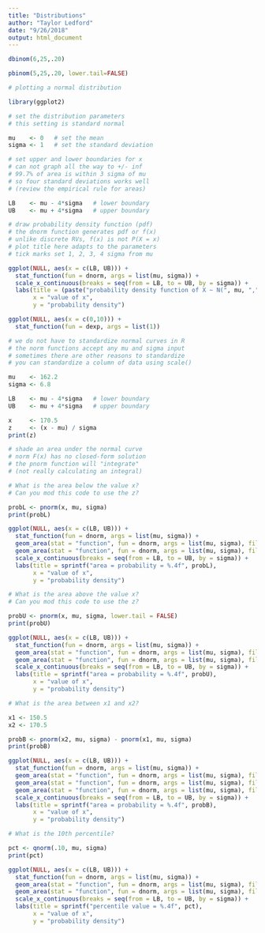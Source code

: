 ```yaml
---
title: "Distributions"
author: "Taylor Ledford"
date: "9/26/2018"
output: html_document
---
```


```r
dbinom(6,25,.20)

pbinom(5,25,.20, lower.tail=FALSE)

# plotting a normal distribution

library(ggplot2)

# set the distribution parameters
# this setting is standard normal

mu    <- 0   # set the mean
sigma <- 1   # set the standard deviation

# set upper and lower boundaries for x 
# can not graph all the way to +/- inf
# 99.7% of area is within 3 sigma of mu
# so four standard deviations works well
# (review the empirical rule for areas)

LB    <- mu - 4*sigma   # lower boundary
UB    <- mu + 4*sigma   # upper boundary

# draw probability density function (pdf)
# the dnorm function generates pdf or f(x)
# unlike discrete RVs, f(x) is not P(X = x)
# plot title here adapts to the parameters
# tick marks set 1, 2, 3, 4 sigma from mu

ggplot(NULL, aes(x = c(LB, UB))) +
  stat_function(fun = dnorm, args = list(mu, sigma)) +
  scale_x_continuous(breaks = seq(from = LB, to = UB, by = sigma)) +
  labs(title = (paste("probability density function of X ~ N(", mu, ",", sigma^2, ")", sep = "")),
       x = "value of x",
       y = "probability density")

ggplot(NULL, aes(x = c(0,10))) +
  stat_function(fun = dexp, args = list(1))
```
```r
# we do not have to standardize normal curves in R
# the norm functions accept any mu and sigma input
# sometimes there are other reasons to standardize
# you can standardize a column of data using scale()

mu    <- 162.2
sigma <- 6.8

LB    <- mu - 4*sigma   # lower boundary
UB    <- mu + 4*sigma   # upper boundary

x     <- 170.5
z     <- (x - mu) / sigma
print(z)

# shade an area under the normal curve
# norm F(x) has no closed-form solution
# the pnorm function will "integrate"
# (not really calculating an integral)

# What is the area below the value x?
# Can you mod this code to use the z?

probL <- pnorm(x, mu, sigma)
print(probL)

ggplot(NULL, aes(x = c(LB, UB))) +
  stat_function(fun = dnorm, args = list(mu, sigma)) +
  geom_area(stat = "function", fun = dnorm, args = list(mu, sigma), fill = "blue", xlim = c(LB, x)) +
  geom_area(stat = "function", fun = dnorm, args = list(mu, sigma), fill = "gray", xlim = c(x, UB)) +
  scale_x_continuous(breaks = seq(from = LB, to = UB, by = sigma)) +
  labs(title = sprintf("area = probability = %.4f", probL),
       x = "value of x",
       y = "probability density")

# What is the area above the value x?
# Can you mod this code to use the z?

probU <- pnorm(x, mu, sigma, lower.tail = FALSE)
print(probU)

ggplot(NULL, aes(x = c(LB, UB))) +
  stat_function(fun = dnorm, args = list(mu, sigma)) +
  geom_area(stat = "function", fun = dnorm, args = list(mu, sigma), fill = "blue", xlim = c(x, UB)) +
  geom_area(stat = "function", fun = dnorm, args = list(mu, sigma), fill = "gray", xlim = c(LB, x)) +
  scale_x_continuous(breaks = seq(from = LB, to = UB, by = sigma)) +
  labs(title = sprintf("area = probability = %.4f", probU),
       x = "value of x",
       y = "probability density")

# What is the area between x1 and x2?

x1 <- 150.5
x2 <- 170.5

probB <- pnorm(x2, mu, sigma) - pnorm(x1, mu, sigma)
print(probB)

ggplot(NULL, aes(x = c(LB, UB))) +
  stat_function(fun = dnorm, args = list(mu, sigma)) +
  geom_area(stat = "function", fun = dnorm, args = list(mu, sigma), fill = "gray", xlim = c(LB, x1)) +
  geom_area(stat = "function", fun = dnorm, args = list(mu, sigma), fill = "blue", xlim = c(x1, x2)) +
  geom_area(stat = "function", fun = dnorm, args = list(mu, sigma), fill = "gray", xlim = c(x2, UB)) +
  scale_x_continuous(breaks = seq(from = LB, to = UB, by = sigma)) +
  labs(title = sprintf("area = probability = %.4f", probB),
       x = "value of x",
       y = "probability density")

# What is the 10th percentile?

pct <- qnorm(.10, mu, sigma)
print(pct)

ggplot(NULL, aes(x = c(LB, UB))) +
  stat_function(fun = dnorm, args = list(mu, sigma)) +
  geom_area(stat = "function", fun = dnorm, args = list(mu, sigma), fill = "blue", xlim = c(LB, pct)) +
  geom_area(stat = "function", fun = dnorm, args = list(mu, sigma), fill = "gray", xlim = c(pct, UB)) +
  scale_x_continuous(breaks = seq(from = LB, to = UB, by = sigma)) +
  labs(title = sprintf("percentile value = %.4f", pct),
       x = "value of x",
       y = "probability density")

```